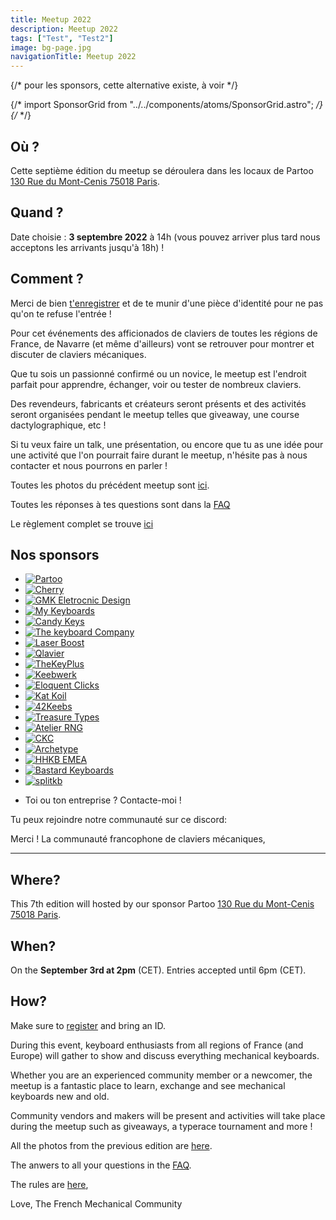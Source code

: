 ```yaml
---
title: Meetup 2022
description: Meetup 2022
tags: ["Test", "Test2"]
image: bg-page.jpg
navigationTitle: Meetup 2022
---
```



{/* pour les sponsors, cette alternative existe, à voir */}

{/* import SponsorGrid from "../../components/atoms/SponsorGrid.astro"; */}
{/* <SponsorGrid /> */}

## Où ?

Cette septième édition du meetup se déroulera dans les locaux de Partoo [130 Rue du Mont-Cenis 75018 Paris](https://g.page/partoo?share/).

## Quand ?

Date choisie : **3 septembre 2022** à 14h (vous pouvez arriver plus tard nous acceptons les arrivants jusqu'à 18h) !

## Comment ?

Merci de bien [t'enregistrer](https://www.eventbrite.fr/e/billets-mechanical-keyboards-paris-7-395810127747) et de te munir d'une pièce d'identité pour ne pas qu'on te refuse l'entrée !

Pour cet événements des afficionados de claviers de toutes les régions de France, de Navarre (et même d'ailleurs) vont se retrouver pour montrer et discuter de claviers mécaniques.

Que tu sois un passionné confirmé ou un novice, le meetup est l'endroit parfait pour apprendre, échanger, voir ou tester de nombreux claviers.

Des revendeurs, fabricants et créateurs seront présents et des activités seront organisées pendant le meetup telles que giveaway, une course dactylographique, etc !

Si tu veux faire un talk, une présentation, ou encore que tu as une idée pour une activité que l'on pourrait faire durant le meetup, n'hésite pas à nous contacter et nous pourrons en parler !

Toutes les photos du précédent meetup sont [ici](https://photos.app.goo.gl/UyUChgMvwW4EFJKG7).

Toutes les réponses à tes questions sont dans la [FAQ](/meetup/faq)

Le règlement complet se trouve [ici](/meetup/reglement)

## Nos sponsors

<ul class="grid list-none grid-cols-4 gap-4">
    <li>
        <a
            class="flex h-full items-center justify-center"
            target="_blank"
            href="https://partoo.co"
        >
            <img
                decoding="async"
                loading="lazy"
                class="p-2"
                width={200}
                height={200}
                src={partoo.src}
                alt="Partoo"
            />
        </a>
    </li>
    <li>
        <a
            class="flex h-full items-center justify-center"
            target="_blank"
            rel="noreferrer noopener"
            href="https://www.cherry.fr/"
        >
            <img
                decoding="async"
                loading="lazy"
                class="p-2"
                width={200}
                height={200}
                src={cherry.src}
                alt="Cherry"
            />
        </a>
    </li>
    <li>
        <a
            class="flex h-full items-center justify-center"
            target="_blank"
            rel="noreferrer noopener"
            href="https://www.gmk-electronic-design.de/en/"
        >
            <img
                decoding="async"
                loading="lazy"
                class="p-2"
                width={200}
                height={200}
                src={gmk.src}
                alt="GMK Eletrocnic Design"
            />
        </a>
    </li>
    <li>
        <a
            class="flex h-full items-center justify-center"
            target="_blank"
            rel="noreferrer noopener"
            href="https://mykeyboard.eu/"
        >
            <img
                decoding="async"
                loading="lazy"
                class="p-2"
                width={200}
                height={200}
                src={mykb.src}
                alt="My Keyboards"
            />
        </a>
    </li>
    <li>
        <a
            class="flex h-full items-center justify-center"
            target="_blank"
            rel="noreferrer noopener"
            href="https://candykeys.com/"
        >
            <img
                decoding="async"
                loading="lazy"
                class="p-2"
                width={200}
                height={200}
                src={candykeys.src}
                alt="Candy Keys"
            />
        </a>
    </li>
    <li>
        <a
            class="flex h-full items-center justify-center"
            target="_blank"
            rel="noreferrer noopener"
            href="https://www.keyboardco.com/"
        >
            <img
                decoding="async"
                loading="lazy"
                class="p-2"
                width={200}
                height={200}
                src={keyboardco.src}
                alt="The keyboard Company"
            />
        </a>
    </li>
    <li>
        <a
            class="flex h-full items-center justify-center"
            target="_blank"
            rel="noreferrer noopener"
            href="https://www.laserboost.com/"
        >
            <img
                decoding="async"
                loading="lazy"
                class="p-2"
                width={200}
                height={200}
                src={laserboost.src}
                alt="Laser Boost"
            />
        </a>
    </li>
    <li>
        <a
            class="flex h-full items-center justify-center"
            target="_blank"
            rel="noreferrer noopener"
            href="https://www.qlavier.com/"
        >
            <img
                decoding="async"
                loading="lazy"
                class="p-2"
                width={200}
                height={200}
                src={qlavier.src}
                alt="Qlavier"
            />
        </a>
    </li>
    <li>
        <a
            class="flex h-full items-center justify-center"
            target="_blank"
            rel="noreferrer noopener"
            href="https://thekeyplus.shop/"
        >
            <img
                decoding="async"
                loading="lazy"
                class="p-2"
                width={200}
                height={200}
                src={thekeyplus.src}
                alt="TheKeyPlus"
            />
        </a>
    </li>
    <li>
        <a
            class="flex h-full items-center justify-center"
            target="_blank"
            rel="noreferrer noopener"
            href="https://www.keebwerk.com/"
        >
            <img
                decoding="async"
                loading="lazy"
                class="p-2"
                width={200}
                height={200}
                src={keebwerk.src}
                alt="Keebwerk"
            />
        </a>
    </li>
    <li>
        <a
            class="flex h-full items-center justify-center"
            target="_blank"
            rel="noreferrer noopener"
            href="https://www.eloquentclicks.com/"
        >
            <img
                decoding="async"
                loading="lazy"
                class="p-2"
                width={200}
                height={200}
                src={eloquentclicks.src}
                alt="Eloquent Clicks"
            />
        </a>
    </li>
    <li>
        <a
            class="flex h-full items-center justify-center"
            target="_blank"
            rel="noreferrer noopener"
            href="https://katkoil.com/"
        >
            <img
                decoding="async"
                loading="lazy"
                class="p-2"
                width={200}
                height={200}
                src={katkoil.src}
                alt="Kat Koil"
            />
        </a>
    </li>
    <li>
        <a
            class="flex h-full items-center justify-center"
            target="_blank"
            rel="noreferrer noopener"
            href="https://42keebs.eu/"
        >
            <img
                decoding="async"
                loading="lazy"
                class="p-2"
                width={200}
                height={200}
                src={keebs.src}
                alt="42Keebs"
            />
        </a>
    </li>
    <li>
        <a
            class="flex h-full items-center justify-center"
            target="_blank"
            rel="noreferrer noopener"
            href="https://treasuretypes.com/"
        >
            <img
                decoding="async"
                loading="lazy"
                class="p-2"
                width={200}
                height={200}
                src={treasuretypes.src}
                alt="Treasure Types"
            />
        </a>
    </li>
    <li>
        <a
            class="flex h-full items-center justify-center"
            target="_blank"
            rel="noreferrer noopener"
            href="https://www.atelier-rng.com/"
        >
            <img
                decoding="async"
                loading="lazy"
                class="p-2"
                width={200}
                height={200}
                src={atelierrng.src}
                alt="Atelier RNG"
            />
        </a>
    </li>
    <li>
        <a
            class="flex h-full items-center justify-center"
            target="_blank"
            rel="noreferrer noopener"
            href="https://www.instagram.com/chinakeycapclones/ "
        >
            <img
                decoding="async"
                loading="lazy"
                class="p-2"
                width={200}
                height={200}
                src={ckc.src}
                alt="CKC"
            />
        </a>
    </li>
    <li>
        <a
            class="flex h-full items-center justify-center"
            target="_blank"
            rel="noreferrer noopener"
            href="https://archetypemade.com/"
        >
            <img
                decoding="async"
                loading="lazy"
                class="p-2"
                width={200}
                height={200}
                src={archetype.src}
                alt="Archetype"
            />
        </a>
    </li>
    <li>
        <a
            class="flex h-full items-center justify-center"
            target="_blank"
            rel="noreferrer noopener"
            href="https://www.hhkeyboard.com/uk/"
        >
            <img
                decoding="async"
                loading="lazy"
                class="p-2"
                width={200}
                height={200}
                src={hhkb.src}
                alt="HHKB EMEA"
            />
        </a>
    </li>
    <li>
        <a
            class="flex h-full items-center justify-center"
            target="_blank"
            rel="noreferrer noopener"
            href="https://bastardkb.com/"
        >
            <img
                decoding="async"
                loading="lazy"
                class="p-2"
                width={200}
                height={200}
                src={bastardkb.src}
                alt="Bastard Keyboards"
            />
        </a>
    </li>
    <li>
        <a
            class="flex h-full items-center justify-center"
            target="_blank"
            rel="noreferrer noopener"
            href="https://splitkb.com/"
        >
            <img
                decoding="async"
                loading="lazy"
                class="p-2"
                width={200}
                height={200}
                src={splitkb.src}
                alt="splitkb"
            />
        </a>
    </li>
</ul>

-   Toi ou ton entreprise ? Contacte-moi !

Tu peux rejoindre notre communauté sur ce discord:

Merci !
La communauté francophone de claviers mécaniques,

---

## Where?

This 7th edition will hosted by our sponsor Partoo [130 Rue du Mont-Cenis 75018 Paris](https://g.page/partoo?share/).

## When?

On the **September 3rd at 2pm** (CET). Entries accepted until 6pm (CET).

## How?

Make sure to [register](https://www.eventbrite.fr/e/billets-mechanical-keyboards-paris-7-395810127747) and bring an ID.

During this event, keyboard enthusiasts from all regions of France (and Europe) will gather to show and discuss everything mechanical keyboards.

Whether you are an experienced community member or a newcomer, the meetup is a fantastic place to learn, exchange and see mechanical keyboards new and old.

Community vendors and makers will be present and activities will take place during the meetup such as giveaways, a typerace tournament and more !

All the photos from the previous edition are [here](https://photos.app.goo.gl/UyUChgMvwW4EFJKG7).

The anwers to all your questions in the [FAQ](/meetup/faq).

The rules are [here](/meetup/reglement),

Love,
The French Mechanical Community
